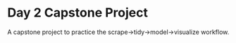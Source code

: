 # Day 2 Capstone Project

A capstone project to practice the
scrape->tidy->model->visualize workflow.
